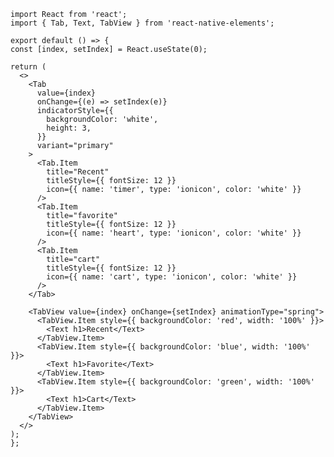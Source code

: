 ```SnackPlayer name=RNE Tab
import React from 'react';
import { Tab, Text, TabView } from 'react-native-elements';

export default () => {
const [index, setIndex] = React.useState(0);

return (
  <>
    <Tab
      value={index}
      onChange={(e) => setIndex(e)}
      indicatorStyle={{
        backgroundColor: 'white',
        height: 3,
      }}
      variant="primary"
    >
      <Tab.Item
        title="Recent"
        titleStyle={{ fontSize: 12 }}
        icon={{ name: 'timer', type: 'ionicon', color: 'white' }}
      />
      <Tab.Item
        title="favorite"
        titleStyle={{ fontSize: 12 }}
        icon={{ name: 'heart', type: 'ionicon', color: 'white' }}
      />
      <Tab.Item
        title="cart"
        titleStyle={{ fontSize: 12 }}
        icon={{ name: 'cart', type: 'ionicon', color: 'white' }}
      />
    </Tab>

    <TabView value={index} onChange={setIndex} animationType="spring">
      <TabView.Item style={{ backgroundColor: 'red', width: '100%' }}>
        <Text h1>Recent</Text>
      </TabView.Item>
      <TabView.Item style={{ backgroundColor: 'blue', width: '100%' }}>
        <Text h1>Favorite</Text>
      </TabView.Item>
      <TabView.Item style={{ backgroundColor: 'green', width: '100%' }}>
        <Text h1>Cart</Text>
      </TabView.Item>
    </TabView>
  </>
);
};
```
